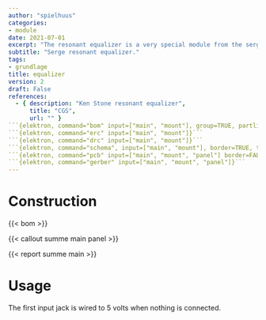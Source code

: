 ```yaml
---
author: "spielhuus"
categories:
- module
date: 2021-07-01
excerpt: "The resonant equalizer is a very special module from the serge synthesizer. It is a very common equalizer circuit with gyrators. The sound can be changed in various ways to simulate different instruments. But the fun begins when you patch feedback with no input."
subtitle: "Serge resonant equalizer."
tags:
- grundlage
title: equalizer
version: 2
draft: False
references:
  - { description: "Ken Stone resonant equalizer",
      title: "CGS",
      url: "" }
```{elektron, command="bom" input=["main", "mount"], group=TRUE, partlist="../../lib/partlist.yaml"}```
```{elektron, command="erc" input=["main", "mount"]}```
```{elektron, command="drc" input=["main", "mount"]}```
```{elektron, command="schema", input=["main", "mount"], border=TRUE, theme="Kicad2000"}```
```{elektron, command="pcb" input=["main", "mount", "panel"] border=FALSE}```
```{elektron, command="gerber" input=["main", "mount", "panel"]}```
---
```


# Construction

{{< bom >}}

{{< callout summe main panel >}}

{{< report summe main >}}

# Usage

The first input jack is wired to 5 volts when nothing is connected.
